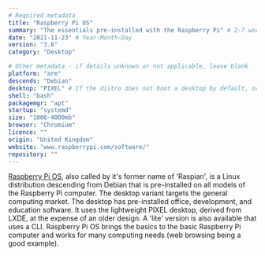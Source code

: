 ```yaml
---
# Required metadata
title: "Raspberry Pi OS"
summary: "The essentials pre-installed with the Raspberry Pi" # 2-7 words that sum up the distribution
date: "2021-11-23" # Year-Month-Day
version: "3.6"
category: "Desktop"

# Other metadata - if details unknown or not applicable, leave blank
platform: "arm"
descends: "Debian"
desktop: "PIXEL" # If the distro does not boot a desktop by default, or doesn't ship one, leave 'desktop' blank
shell: "bash"
packagemgr: "apt"
startup: "systemd"
size: "1000-4000mb"
browser: "Chromium"
licence: ""
origin: "United Kingdom"
website: "www.raspberrypi.com/software/"
repository: ""
---
```


[Raspberry Pi OS](https://www.raspberrypi.com/software/), also called by it's former name of 'Raspian', is a Linux distribution descending from Debian that is pre-installed on all models of the Raspberry Pi computer. The desktop variant targets the general computing market. The desktop has pre-installed office, development, and education software. It uses the lightweight PIXEL desktop, derived from LXDE, at the expense of an older design. A 'lite' version is also available that uses a CLI. Raspberry Pi OS brings the basics to the basic Raspberry Pi computer and works for many computing needs (web browsing being a good example).
